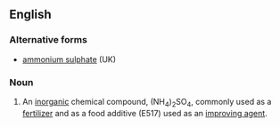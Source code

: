 ==English==

===Alternative forms===
* [[ammonium sulphate]] (UK)

===Noun===
{{en-noun|-}}
{{wikipedia}}

# {{US}} An [[inorganic]] chemical compound, (NH<sub>4</sub>)<sub>2</sub>SO<sub>4</sub>, commonly used as a [[fertilizer]] and as a food additive (E517) used as an [[improving agent]].